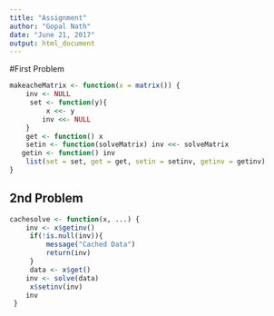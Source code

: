---
title: "Assignment"
author: "Gopal Nath"
date: "June 21, 2017"
output: html_document
---

#First Problem
```{r}

makeacheMatrix <- function(x = matrix()) {
    inv <- NULL
     set <- function(y){
         x <<- y
        inv <<- NULL
    }
    get <- function() x
    setin <- function(solveMatrix) inv <<- solveMatrix
   getin <- function() inv
    list(set = set, get = get, setin = setinv, getinv = getinv)
}
```


## 2nd Problem
```{r}
cachesolve <- function(x, ...) {
    inv <- x$getinv()
     if(!is.null(inv)){
         message("Cached Data")
         return(inv)
     }
     data <- x$get()
    inv <- solve(data)
     x$setinv(inv)
    inv      
 }
```